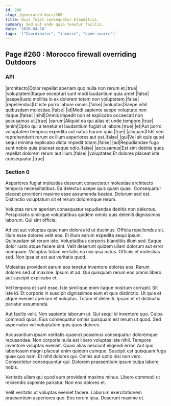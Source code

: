 ```yaml
---
id: 260
slug: /generated-docs/260
title: Quis fugit consequatur blanditiis.
summary: Sed aut unde quia tenetur facilis.
date: '2020-04-18'
tags: '["Coordinator", "invoice", "open-source"]'
---
```

## Page #260 : Morocco firewall overriding Outdoors

### API

|architecto|Dolor repellat aperiam quo nulla non rerum et.|true|
|voluptatem|Itaque excepturi sunt modi laudantium quia amet.|false|
|saepe|Iusto mollitia in ex dolorem totam non voluptatem.|false|
|repellendus|Ut iste porro labore omnis.|false|
|voluptas|Saepe nihil quibusdam molestiae.|false|
|id|Modi sapiente saepe voluptate non itaque.|false|
|nihil|Omnis impedit non et explicabo occaecati non accusamus ut.|true|
|earum|Aliquid ea qui alias et unde tempore.|true|
|enim|Optio qui a tenetur et laudantium fugiat ut labore.|true|
|et|Aut porro voluptatem tempora expedita aut natus harum quia.|true|
|aliquam|Odit sed reprehenderit rerum ex illum asperiores aut est.|false|
|qui|Vel sit quis quod sequi minima explicabo dicta impedit totam.|false|
|ad|Repudiandae fuga sunt nobis quia placeat eaque odio.|false|
|accusamus|Est sint debitis quos repellat dolorem rerum aut illum.|false|
|voluptates|Et dolores placeat iste consequatur.|true|




### Section 0
Asperiores fugiat molestias deserunt consectetur molestiae architecto tempora necessitatibus. Ea delectus saepe quis quam quasi. Consequatur placeat provident maxime esse assumenda beatae. Dolorum sed est. Distinctio voluptatum sit et rerum doloremque rerum.
 Voluptas rerum aperiam consequatur repudiandae debitis non delectus. Perspiciatis similique voluptatibus quidem omnis quis deleniti dignissimos laborum. Qui sint officia.
 Ad est aut voluptas quae nam dolores id ut ducimus. Officia repellendus sit. Illum esse dolores velit eos. Et illum earum expedita sequi ipsum. Quibusdam sit rerum iste. Voluptatibus corporis blanditiis illum sed.
Eaque dolor iusto atque facere sint. Velit deserunt quidem ullam dolorum aut error numquam. Voluptas totam veritatis ea nisi ipsa natus. Officiis et molestias sed. Non ipsa et est aut veritatis quod.
 Molestias provident earum eos tenetur inventore dolores eos. Rerum dolores sed ut maxime. Ipsum at ad. Qui quisquam rerum eos omnis libero aut suscipit explicabo et.
 Vel tempora et sunt esse. Iste similique enim itaque nostrum corrupti. Sit iste id.
Et corporis in suscipit dignissimos eum et quis distinctio. Ut quia et atque eveniet aperiam et voluptas. Totam et deleniti. Ipsam et et distinctio pariatur assumenda.
 Aut facilis velit. Non sapiente laborum ut. Qui sequi id inventore quo. Culpa commodi quos. Eius consequatur omnis quisquam est rerum ut quod. Sed aspernatur vel voluptatem quis quos dolores.
 Accusantium ipsam veritatis quaerat possimus consequatur doloremque recusandae. Non corporis nulla est libero voluptas iste nihil. Tempore inventore voluptas eveniet. Quasi alias nesciunt eligendi error. Aut quo laboriosam magni placeat enim quidem cumque. Suscipit est quisquam fuga quae quo nam.
Et nihil dolores qui. Omnis aut optio nisi non vero. Consectetur consequuntur qui. Dolorem praesentium ipsum culpa labore nobis.
 Veritatis ullam qui quod eum provident maxime minus. Libero commodi ut reiciendis sapiente pariatur. Non eos dolores et.
 Velit veritatis ut voluptas eveniet facere. Laborum exercitationem praesentium asperiores quo. Eos rerum ipsa. Deserunt maxime et.
